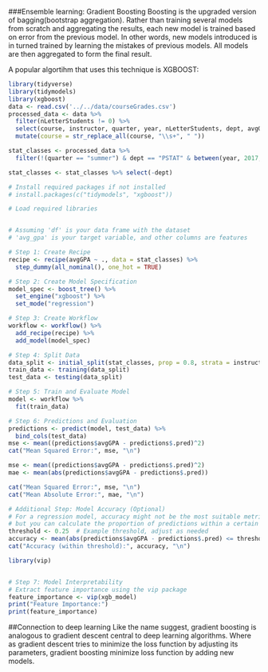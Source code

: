 
###Ensemble learning: Gradient Boosting
Boosting is the upgraded version of bagging(bootstrap aggregation). Rather than training several models from scratch and aggregating the results, each new model is trained based on error from the previous model. In other words, new models introduced is in turned trained by learning the mistakes of previous models. All models are then aggregated to form the final result. 

A popular algortihm that uses this technique is XGBOOST:

```r
library(tidyverse)
library(tidymodels)
library(xgboost)
data <- read.csv('../../data/courseGrades.csv')
processed_data <- data %>% 
  filter(nLetterStudents != 0) %>% 
  select(course, instructor, quarter, year, nLetterStudents, dept, avgGPA) %>%
  mutate(course = str_replace_all(course, "\\s+", " "))

```

```r
stat_classes <- processed_data %>% 
  filter(!(quarter == "summer") & dept == "PSTAT" & between(year, 2017, 2022))

stat_classes <- stat_classes %>% select(-dept)
```


```r
# Install required packages if not installed
# install.packages(c("tidymodels", "xgboost"))

# Load required libraries


# Assuming 'df' is your data frame with the dataset
# 'avg_gpa' is your target variable, and other columns are features

# Step 1: Create Recipe
recipe <- recipe(avgGPA ~ ., data = stat_classes) %>%
  step_dummy(all_nominal(), one_hot = TRUE)

# Step 2: Create Model Specification
model_spec <- boost_tree() %>%
  set_engine("xgboost") %>%
  set_mode("regression")

# Step 3: Create Workflow
workflow <- workflow() %>%
  add_recipe(recipe) %>%
  add_model(model_spec)

# Step 4: Split Data
data_split <- initial_split(stat_classes, prop = 0.8, strata = instructor)
train_data <- training(data_split)
test_data <- testing(data_split)

# Step 5: Train and Evaluate Model
model <- workflow %>%
  fit(train_data)

# Step 6: Predictions and Evaluation
predictions <- predict(model, test_data) %>%
  bind_cols(test_data)
mse <- mean((predictions$avgGPA - predictions$.pred)^2)
cat("Mean Squared Error:", mse, "\n")


```
```r
mse <- mean((predictions$avgGPA - predictions$.pred)^2)
mae <- mean(abs(predictions$avgGPA - predictions$.pred))

cat("Mean Squared Error:", mse, "\n")
cat("Mean Absolute Error:", mae, "\n")

# Additional Step: Model Accuracy (Optional)
# For a regression model, accuracy might not be the most suitable metric,
# but you can calculate the proportion of predictions within a certain threshold
threshold <- 0.25  # Example threshold, adjust as needed
accuracy <- mean(abs(predictions$avgGPA - predictions$.pred) <= threshold)
cat("Accuracy (within threshold):", accuracy, "\n")
```


```r
library(vip)


# Step 7: Model Interpretability
# Extract feature importance using the vip package
feature_importance <- vip(xgb_model)
print("Feature Importance:")
print(feature_importance)

```


##Connection to deep learning
Like the name suggest, gradient boosting is analogous to gradient descent central to deep learning algorithms. Where as gradient descent tries to minimize the loss function by adjusting its parameters, gradient boosting minimize loss function by adding new models.







